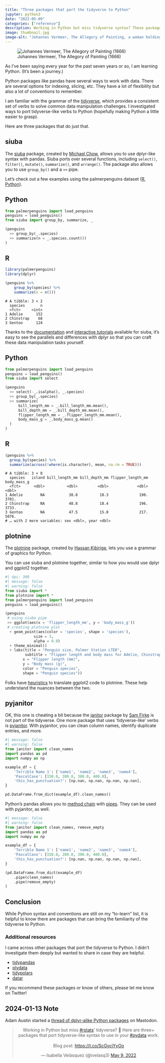 ```yaml
---
title: "Three packages that port the tidyverse to Python"
jupyter: python3
date: "2022-05-09"
categories: ["reference"]
description: Working in Python but miss tidyverse syntax? These packages can help.
image: thumbnail.jpg
image-alt: "Johannes Vermeer, The Allegory of Painting, a woman holding an instrument at a window and a man turned away from us painting her"
---
```


![Johannes Vermeer, The Allegory of Painting (1666)](thumbnail-wide.jpg){fig-alt="A woman holding an instrument while a man who is facing away from us paints her, the room has luxurious decorations."}

As I've been saying every year for the past seven years or so, I am learning Python. (It's been a journey.)

Python packages like pandas have several ways to work with data. There are several options for indexing, slicing, etc. They have a lot of flexibility but also a lot of conventions to remember.

I am familiar with the grammar of the [tidyverse](https://www.tidyverse.org/), which provides a consistent set of verbs to solve common data manipulation challenges. I investigated ways to port tidyverse-like verbs to Python (hopefully making Python a little easier to grasp).

Here are three packages that do just that.

## siuba

The [siuba](https://github.com/machow/siuba) package, created by [Michael Chow](https://twitter.com/chowthedog), allows you to use dplyr-like syntax with pandas. Siuba ports over several functions, including `select()`, `filter()`, `mutate()`, `summarize()`, and `arrange()`. The package also allows you to use `group_by()` and a `>>` pipe.

Let's check out a few examples using the palmerpenguins dataset ([R](https://allisonhorst.github.io/palmerpenguins/), [Python](https://github.com/mcnakhaee/palmerpenguins)).

::: panel-tabset
## Python

```python
from palmerpenguins import load_penguins
penguins = load_penguins()
from siuba import group_by, summarize, _

(penguins
  >> group_by(_.species)
  >> summarize(n = _.species.count())
)
```

## R

``` r
library(palmerpenguins)
library(dplyr)

(penguins %>% 
    group_by(species) %>%
    summarize(n = n()))
```

    # A tibble: 3 × 2
      species       n
      <fct>     <int>
    1 Adelie      152
    2 Chinstrap    68
    3 Gentoo      124
:::

Thanks to the [documentation](https://siuba.readthedocs.io/en/latest/) and [interactive tutorials](https://learn.siuba.org/intro-data-science/01) available for siuba, it's easy to see the parallels and differences with dplyr so that you can craft these data manipulation tasks yourself.

::: panel-tabset
## Python

```python
from palmerpenguins import load_penguins
penguins = load_penguins()
from siuba import select

(penguins
  >> select(-_.isalpha(), _.species)
  >> group_by(_.species)
  >> summarize(
      bill_length_mm = _.bill_length_mm.mean(),
      bill_depth_mm = _.bill_depth_mm.mean(),
      flipper_length_mm = _.flipper_length_mm.mean(),
      body_mass_g = _.body_mass_g.mean()
  )
)
```

## R

``` r
(penguins %>%
  group_by(species) %>%
  summarize(across(!where(is.character), mean, na.rm = TRUE)))
```

    # A tibble: 3 × 8
      species   island bill_length_mm bill_depth_mm flipper_length_mm body_mass_g
      <fct>      <dbl>          <dbl>         <dbl>             <dbl>       <dbl>
    1 Adelie        NA           38.8          18.3              190.       3701.
    2 Chinstrap     NA           48.8          18.4              196.       3733.
    3 Gentoo        NA           47.5          15.0              217.       5076.
    # … with 2 more variables: sex <dbl>, year <dbl>
:::

## plotnine

The [plotnine](https://github.com/has2k1/plotnine) package, created by [Hassan Kibirige](https://twitter.com/HKibirige), lets you use a grammar of graphics for Python.

You can use siuba and plotnine together, similar to how you would use dplyr and ggplot2 together.

```python
#| dpi: 300
#| message: false
#| warning: false
from siuba import *
from plotnine import *
from palmerpenguins import load_penguins
penguins = load_penguins()

(penguins
 # using siuba pipe
 >> ggplot(aes(x = 'flipper_length_mm', y = 'body_mass_g'))
 # creating plotnine plot
  + geom_point(aes(color = 'species', shape = 'species'),
             size = 3,
             alpha = 0.8)
  + theme_minimal()
  + labs(title = "Penguin size, Palmer Station LTER",
         subtitle = "Flipper length and body mass for Adelie, Chinstrap, and Gentoo Penguins",
        x = "Flipper length (mm)",
        y = "Body mass (g)",
        color = "Penguin species",
        shape = "Penguin species"))
```

Folks have [heuristics](https://datascienceworkshops.com/blog/heuristics-for-translating-ggplot2-to-plotnine/) to translate ggplot2 code to plotnine. These help understand the nuances between the two.

## pyjanitor

OK, this one is cheating a bit because the [janitor](https://github.com/sfirke/janitor) package by [Sam Firke](https://twitter.com/samfirke) is not part of the tidyverse. One more package that uses 'tidyverse-like' verbs is [pyjanitor](https://github.com/pyjanitor-devs/pyjanitor). With pyjanitor, you can clean column names, identify duplicate entries, and more.

```python
#| message: false
#| warning: false
from janitor import clean_names
import pandas as pd
import numpy as np

example_df = {
    'Terrible Name 1': ['name1', 'name2', 'name3', 'name4'],
    'PascalCase': [150.0, 200.0, 300.0, 400.0],
    'this_has_punctuation?': [np.nan, np.nan, np.nan, np.nan],
}

pd.DataFrame.from_dict(example_df).clean_names()
```

Python's pandas allows you to [method chain](https://tomaugspurger.github.io/method-chaining.html) with [pipes](https://pandas.pydata.org/pandas-docs/stable/reference/api/pandas.DataFrame.pipe.html). They can be used with pyjanitor, as well.

```python
#| message: false
#| warning: false
from janitor import clean_names, remove_empty
import pandas as pd
import numpy as np

example_df = {
    'Terrible Name 1': ['name1', 'name2', 'name3', 'name4'],
    'PascalCase': [150.0, 200.0, 300.0, 400.0],
    'this_has_punctuation?': [np.nan, np.nan, np.nan, np.nan],
}

(pd.DataFrame.from_dict(example_df)
    .pipe(clean_names)
    .pipe(remove_empty)
)
```

## Conclusion

While Python syntax and conventions are still on my "to-learn" list, it is helpful to know there are packages that can bring the familiarity of the tidyverse to Python.

### Additional resources

I came across other packages that port the tidyverse to Python. I didn't investigate them deeply but wanted to share in case they are helpful.

-   [tidypandas](https://github.com/talegari/tidypandas)
-   [plydata](https://github.com/has2k1/plydata)
-   [tidypolars](https://github.com/markfairbanks/tidypolars)
-   [datar](https://github.com/pwwang/datar)

If you recommend these packages or know of others, please let me know on Twitter!

::: {.callout-note}
## 2024-01-13 Note

Adam Austin started a [thread of dplyr-alike Python packages](https://fosstodon.org/deck/@ataustin/111664896223556142) on Mastodon.
:::

<center>
<blockquote class="twitter-tweet"><p lang="en" dir="ltr">Working in Python but miss <a href="https://twitter.com/hashtag/rstats?src=hash&amp;ref_src=twsrc%5Etfw">#rstats</a>&#39; tidyverse? 🐍 Here are three+ packages that port tidyverse-like syntax to use in your <a href="https://twitter.com/hashtag/pydata?src=hash&amp;ref_src=twsrc%5Etfw">#pydata</a> work.<br><br>Blog post: <a href="https://t.co/ScGycjYyOo">https://t.co/ScGycjYyOo</a></p>&mdash; Isabella Velásquez (@ivelasq3) <a href="https://twitter.com/ivelasq3/status/1523810181854859265?ref_src=twsrc%5Etfw">May 9, 2022</a></blockquote> <script async src="https://platform.twitter.com/widgets.js" charset="utf-8"></script> 
</center>
